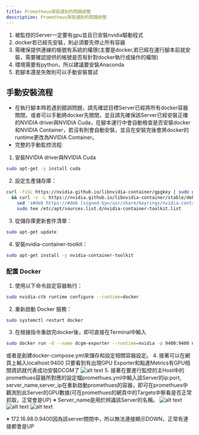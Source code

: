 ```yaml
---
title: Prometheus架設遇到的問題統整
description: Prometheus架設遇到的問題統整
---
```


1. 被監控的Server一定要有gpu並且已安裝nvidia驅動程式
2. docker若已經先安裝，則必須要先停止所有容器
3. 需確保提供連線的帳號有系統的權限(主要是docker,若已經在運行腳本前就安裝，需要確認提供的帳號是否有針對docker執行或操作的權限)
4. 環境需要有python，所以建議要安裝Anaconda
5. 若腳本還是失敗則可以手動安裝嘗試

## 手動安裝流程

- 在執行腳本時若遇到錯誤問題，請先確認目標Server已經將所有docker容器關閉，或者可以手動將docker先關閉，並且請先確保該Server已經安裝正確的NVIDIA driver與NVIDIA Cuda，在腳本運行中會自動檢查是否安裝docker和NVIDIA Container，若沒有則會自動安裝，並且在安裝完後會將docker的runtime更改為NVIDIA Container。
- 完整的手動監控流程:

1.	安裝NVIDIA driver與NVIDIA Cuda
```bash
sudo apt-get -y install cuda
```
2. 設定生產儲存庫：
```bash
curl -fsSL https://nvidia.github.io/libnvidia-container/gpgkey | sudo gpg --dearmor -o /usr/share/keyrings/nvidia-container-toolkit-keyring.gpg \
  && curl -s -L https://nvidia.github.io/libnvidia-container/stable/deb/nvidia-container-toolkit.list | \
    sed 's#deb https://#deb [signed-by=/usr/share/keyrings/nvidia-container-toolkit-keyring.gpg] https://#g' | \
    sudo tee /etc/apt/sources.list.d/nvidia-container-toolkit.list
```
3. 從儲存庫更新套件清單：
```bash
sudo apt-get update
```
4. 安裝nvidia-container-toolkit：
```bash
sudo apt-get install -y nvidia-container-toolkit
```
### 配置 Docker
1. 使用以下命令設定容器執行：
```bash
sudo nvidia-ctk runtime configure --runtime=docker
```
2. 重新啟動 Docker 服務：
```bash
sudo systemctl restart docker
```
3. 在根據指令重啟完docker後，即可直接在Terminal中輸入
```bash
sudo docker run -d --name dcgm-exporter --runtime=nvidia -p 9400:9400 nvcr.io/nvidia/k8s/dcgm-exporter:latest
```
或者是創建docker-compose.yml來儲存和設定相關容器設定。
4. 接著可以在網頁上輸入localhost:9400 只要看到有出現GPU Exporter和點進Metrics有GPU相關資訊就代表成功安裝DCGM了
![alt text](../img/prometheus/1.png)
5. 接著在要進行監控的主Host中的promethues容器所對應的設定檔promethues.yml中輸入該Server的ip:port, server_name,server_ip在重新啟動promethues的容器，即可在promethues中觀測到此Server的GPU數據(可在promethues的網頁中的Targets中察看是否正常抓取，正常會是UP)
※	Server_name是用於辨識該Server的名稱。
![alt text](../img/prometheus/2.png)
![alt text](../img/prometheus/3.png)
![alt text](../img/prometheus/4.png)

※	172.16.98.0:9400因為該server關閉中，所以無法連接顯示DOWN，正常有連接都會是UP